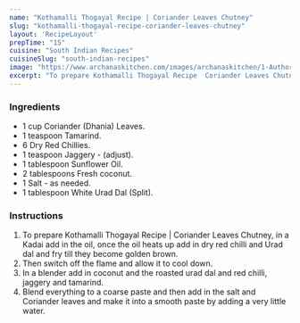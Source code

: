 ---
name: "Kothamalli Thogayal Recipe | Coriander Leaves Chutney"
slug: "kothamalli-thogayal-recipe-coriander-leaves-chutney"
layout: 'RecipeLayout'
prepTime: "15"
cuisine: "South Indian Recipes"
cuisineSlug: "south-indian-recipes"
image: "https://www.archanaskitchen.com/images/archanaskitchen/1-Author/happytrioexplains-gmail.com/Coriander_Leaves_Thogayal__Kothamalli_Thogayal.jpg"
excerpt: "To prepare Kothamalli Thogayal Recipe  Coriander Leaves Chutney, in a Kadai add in the oil, once the oil heats up add in dry red chilli and Urad dal and fry till they become golden brown"
---

### Ingredients

- 1 cup Coriander (Dhania) Leaves.
- 1 teaspoon Tamarind.
- 6 Dry Red Chillies.
- 1 teaspoon Jaggery - (adjust).
- 1 tablespoon Sunflower Oil.
- 2 tablespoons Fresh coconut.
- 1 Salt - as needed.
- 1 tablespoon White Urad Dal (Split).

### Instructions

1. To prepare Kothamalli Thogayal Recipe | Coriander Leaves Chutney, in a Kadai add in the oil, once the oil heats up add in dry red chilli and Urad dal and fry till they become golden brown.
1. Then switch off the flame and allow it to cool down.
1. In a blender add in coconut and the roasted urad dal and red chilli, jaggery and tamarind.
1. Blend everything to a coarse paste and then add in the salt and Coriander leaves and make it into a smooth paste by adding a very little water.
